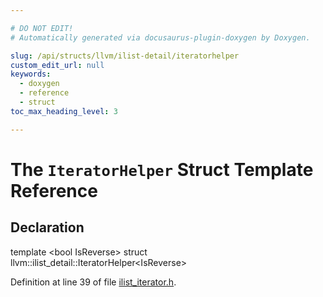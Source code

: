 ```yaml
---

# DO NOT EDIT!
# Automatically generated via docusaurus-plugin-doxygen by Doxygen.

slug: /api/structs/llvm/ilist-detail/iteratorhelper
custom_edit_url: null
keywords:
  - doxygen
  - reference
  - struct
toc_max_heading_level: 3

---
```





# The `IteratorHelper` Struct Template Reference

<DoxygenPage pluginConfig={pluginConfig}>



## Declaration

<CodeBlock>template &lt;bool IsReverse&gt;
struct llvm::ilist_detail::IteratorHelper&lt;IsReverse&gt;</CodeBlock>


Definition at line 39 of file <a href="/docs/api/files/include/include/llvm/include/llvm/adt/ilist-iterator-h">ilist&#95;iterator.h</a>.

</DoxygenPage>
